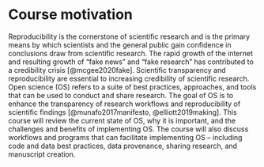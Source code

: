 # Course motivation 
Reproducibility is the cornerstone of scientific research and is the primary means by which scientists and the general public gain confidence in conclusions draw from scientific research. The rapid growth of the internet and resulting growth of "fake news" and "fake research" has contributed to a credibility crisis [@mcgee2020fake]. Scientific transparency and reproducibility are essential to increasing credibility of scientific research. Open science (OS) refers to a suite of best practices, approaches, and tools that can be used to conduct and share research.  The goal of OS is to enhance the transparency of research workflows and reproducibility of scientific findings [@munafo2017manifesto, @elliott2019making]. This course will review the current state of OS, why it is important, and the challenges and benefits of implementing OS. The course will also discuss workflows and programs that can facilitate implementing OS -- including code and data best practices, data provenance, sharing research, and manuscript creation.

